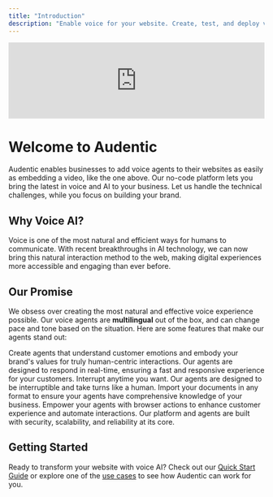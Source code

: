 ```yaml
---
title: "Introduction"
description: "Enable voice for your website. Create, test, and deploy voice agents in minutes."
---
```


<iframe
  width="100%"
  style={{
    aspectRatio: "16/9",
    maxWidth: "680px",
  }}
  src="https://www.youtube.com/embed/z7H1oHrpE0I?si=7KnHIAG9o65EuIV6"
  title="YouTube video player"
  frameborder="0"
  allow="accelerometer; autoplay; clipboard-write; encrypted-media; gyroscope; picture-in-picture; web-share"
  referrerpolicy="strict-origin-when-cross-origin"
  allowfullscreen={true}
></iframe>

# Welcome to Audentic

Audentic enables businesses to add voice agents to their websites as easily as embedding a video, like the one above. Our no-code platform lets you bring the latest in voice and AI to your business. Let us handle the technical challenges, while you focus on building your brand.

## Why Voice AI?

Voice is one of the most natural and efficient ways for humans to communicate. With recent breakthroughs in AI technology, we can now bring this natural interaction method to the web, making digital experiences more accessible and engaging than ever before.

## Our Promise

We obsess over creating the most natural and effective voice experience possible. Our voice agents are **multilingual** out of the box, and can change pace and tone based on the situation. Here are some features that make our agents stand out:

<CardGroup cols={3}>
  <Card title="Empathetic" icon="heart">
    Create agents that understand customer emotions and embody your brand's
    values for truly human-centric interactions.
  </Card>
  <Card title="Low Latency" icon="code-simple">
    Our agents are designed to respond in real-time, ensuring a fast and
    responsive experience for your customers.
  </Card>
  <Card title="Intelligent" icon="brain">
    Interrupt anytime you want. Our agents are designed to be interruptible and
    take turns like a human.
  </Card>
  <Card title="Built For You" icon="book">
    Import your documents in any format to ensure your agents have comprehensive
    knowledge of your business.
  </Card>
  <Card title="Truly Agentic" icon="robot">
    Empower your agents with browser actions to enhance customer experience and
    automate interactions.
  </Card>
  <Card title="Enterprise-Ready" icon="shield">
    Our platform and agents are built with security, scalability, and
    reliability at its core.
  </Card>
</CardGroup>

## Getting Started

Ready to transform your website with voice AI? Check out our [Quick Start Guide](/quickstart) or explore one of the [use cases](/use-cases/form-filling) to see how Audentic can work for you.
